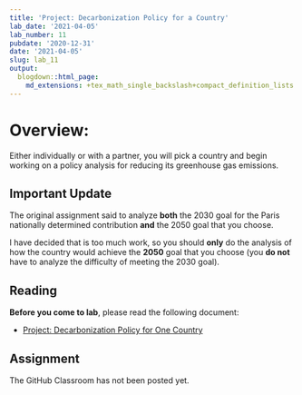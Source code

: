 ```yaml
---
title: 'Project: Decarbonization Policy for a Country'
lab_date: '2021-04-05'
lab_number: 11
pubdate: '2020-12-31'
date: '2021-04-05'
slug: lab_11
output:
  blogdown::html_page:
    md_extensions: +tex_math_single_backslash+compact_definition_lists
---
```

# Overview:

Either individually or with a partner, you will pick a country and begin working on a policy analysis for reducing its greenhouse gas emissions.

## Important Update

The original assignment said to analyze **both** the 2030 goal for the Paris nationally determined contribution **and** the 2050 goal that you choose. 

I have decided that is too much work, so you should **only** do the analysis of how the country would achieve the **2050** goal that you choose (you **do not** have to analyze the difficulty of meeting the 2030 goal).

## Reading

**Before you come to lab**, please read the following document:

* [Project: Decarbonization Policy for One Country](/lab_docs/lab_11_instructions){target="_blank"}

## Assignment

The GitHub Classroom has not been posted yet.
